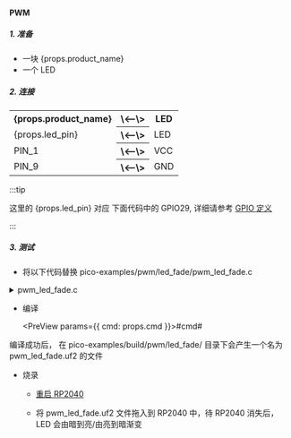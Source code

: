 
#### PWM

##### 1. 准备

- 一块 {props.product_name}
- 一个 LED

##### 2. 连接

<table>
    <tr>
        <th>{props.product_name}</th>
        <th>\<--\></th>
        <th>LED</th>
    </tr>
    <tr>
        <td>{props.led_pin}</td>
        <th>\<--\></th>
        <td>LED</td>
    </tr>
    <tr>
        <td>PIN_1</td>
        <th>\<--\></th>
        <td>VCC</td>
    </tr>
    <tr>
        <td>PIN_9</td>
        <th>\<--\></th>
        <td>GND</td>
    </tr>
</table>

:::tip

这里的 {props.led_pin} 对应 下面代码中的 GPIO29, 详细请参考 <a href={props.gpio_definition}>GPIO 定义</a>

:::

##### 3. 测试

- 将以下代码替换 pico-examples/pwm/led_fade/pwm_led_fade.c

<details>
    <summary>pwm_led_fade.c</summary>

```c
#include "pico/stdlib.h"
#include <stdio.h>
#include "pico/time.h"
#include "hardware/irq.h"
#include "hardware/pwm.h"

#define PWD_FADE_LED_PIN 29

void on_pwm_wrap() {
    static int fade = 0;
    static bool going_up = true;

    pwm_clear_irq(pwm_gpio_to_slice_num(PWD_FADE_LED_PIN));

    if (going_up) {
        ++fade;
        if (fade > 255) {
            fade = 255;
            going_up = false;
        }
    } else {
        --fade;
        if (fade < 0) {
            fade = 0;
            going_up = true;
        }
    }

    pwm_set_gpio_level(PWD_FADE_LED_PIN, fade * fade);
}

int main() {

    gpio_set_function(PWD_FADE_LED_PIN, GPIO_FUNC_PWM);

    uint slice_num = pwm_gpio_to_slice_num(PWD_FADE_LED_PIN);

    pwm_clear_irq(slice_num);
    pwm_set_irq_enabled(slice_num, true);
    irq_set_exclusive_handler(PWM_IRQ_WRAP, on_pwm_wrap);
    irq_set_enabled(PWM_IRQ_WRAP, true);

    pwm_config config = pwm_get_default_config();
    pwm_config_set_clkdiv(&config, 4.f);
    pwm_init(slice_num, &config, true);

    while (1)
        tight_loop_contents();
}

```

</details>

- 编译

  <PreView params={{ cmd: props.cmd }}>#cmd#</PreView>

编译成功后， 在 pico-examples/build/pwm/led_fade/ 目录下会产生一个名为 pwm_led_fade.uf2 的文件

- 烧录

  - <a href={props.flash_url}>重启 RP2040</a>

  - 将 pwm_led_fade.uf2 文件拖入到 RP2040 中，待 RP2040 消失后， LED 会由暗到亮/由亮到暗渐变
